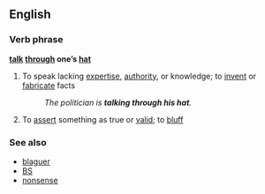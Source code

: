 ==English==

===Verb phrase===
'''[[talk]] [[through]] one’s [[hat]]'''

# {{idiom}} To speak lacking [[expertise]], [[authority]], or knowledge; to [[invent]] or [[fabricate]] facts
#: ''The politician is '''talking through his hat'''.''
# {{idiom}} To [[assert]] something as true or [[valid]]; to [[bluff]] 

===See also===
*[[blaguer]]
*[[BS]]
*[[nonsense]]